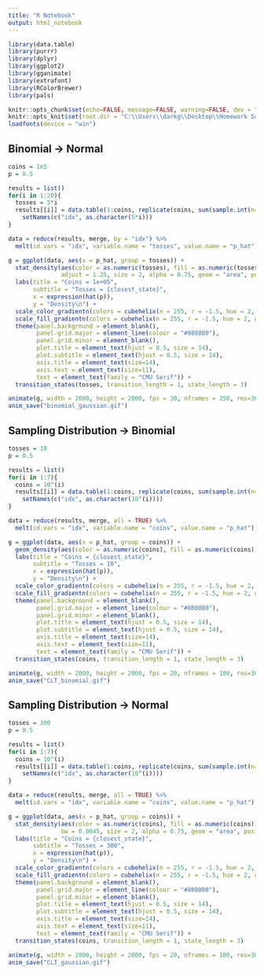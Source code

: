 ```yaml
---
title: "R Notebook"
output: html_notebook
---
```


```r
library(data.table)
library(purrr)
library(dplyr)
library(ggplot2)
library(gganimate)
library(extrafont)
library(RColorBrewer)
library(pals)

knitr::opts_chunk$set(echo=FALSE, message=FALSE, warning=FALSE, dev = "svg")
knitr::opts_knit$set(root.dir = "C:\\Users\\darkg\\Desktop\\Homework Scans\\2020Sm_ART167\\newsletter\\issue2")
loadfonts(device = "win")
```

## Binomial -> Normal
```r
coins = 1e5
p = 0.5

results = list()
for(i in 1:20){
  tosses = 5*i
  results[[i]] = data.table(1:coins, replicate(coins, sum(sample.int(n=2, size=tosses, replace=TRUE, prob=c(1-p, p)) - 1)/tosses)) %>%
    setNames(c("idx", as.character(5*i)))
}

data = reduce(results, merge, by = "idx") %>% 
  melt(id.vars = "idx", variable.name = "tosses", value.name = "p_hat")
```

```r
g = ggplot(data, aes(x = p_hat, group = tosses)) +
  stat_density(aes(color = as.numeric(tosses), fill = as.numeric(tosses)),
               adjust = 1.25, size = 2, alpha = 0.75, geom = "area", position = "identity", show.legend = FALSE) +
  labs(title = "Coins = 1e+05",
       subtitle = "Tosses = {closest_state}",
       x = expression(hat(p)),
       y = "Density\n") +
  scale_color_gradientn(colors = cubehelix(n = 255, r = -1.5, hue = 2, gamma = 0.8)[25:220]) +
  scale_fill_gradientn(colors = cubehelix(n = 255, r = -1.5, hue = 2, gamma = 0.8)[25:220]) +
  theme(panel.background = element_blank(),
        panel.grid.major = element_line(colour = "#808080"),
        panel.grid.minor = element_blank(),
        plot.title = element_text(hjust = 0.5, size = 14),
        plot.subtitle = element_text(hjust = 0.5, size = 14),
        axis.title = element_text(size=14),
        axis.text = element_text(size=11),
        text = element_text(family = "CMU Serif")) +
  transition_states(tosses, transition_length = 1, state_length = 3)

animate(g, width = 2000, height = 2000, fps = 30, nframes = 250, res=300)
anim_save("binomial_gaussian.gif")
```

## Sampling Distribution -> Binomial
```r
tosses = 10
p = 0.5

results = list()
for(i in 1:7){
  coins = 10^(i)
  results[[i]] = data.table(1:coins, replicate(coins, sum(sample.int(n=2, size=tosses, replace=TRUE, prob=c(1-p, p)) - 1)/tosses)) %>%
    setNames(c("idx", as.character(10^(i))))
}

data = reduce(results, merge, all = TRUE) %>% 
  melt(id.vars = "idx", variable.name = "coins", value.name = "p_hat") %>% na.omit()
```

```r
g = ggplot(data, aes(x = p_hat, group = coins)) +
  geom_density(aes(color = as.numeric(coins), fill = as.numeric(coins)), size = 2, alpha = 0.75, show.legend = FALSE) +
  labs(title = "Coins = {closest_state}",
       subtitle = "Tosses = 10",
       x = expression(hat(p)),
       y = "Density\n") +
  scale_color_gradientn(colors = cubehelix(n = 255, r = -1.5, hue = 2, gamma = 0.8)[25:220]) +
  scale_fill_gradientn(colors = cubehelix(n = 255, r = -1.5, hue = 2, gamma = 0.8)[25:220]) +
  theme(panel.background = element_blank(),
        panel.grid.major = element_line(colour = "#808080"),
        panel.grid.minor = element_blank(),
        plot.title = element_text(hjust = 0.5, size = 14),
        plot.subtitle = element_text(hjust = 0.5, size = 14),
        axis.title = element_text(size=14),
        axis.text = element_text(size=11),
        text = element_text(family = "CMU Serif")) +
  transition_states(coins, transition_length = 1, state_length = 3)

animate(g, width = 2000, height = 2000, fps = 20, nframes = 100, res=300)
anim_save("CLT_binomial.gif")
```

## Sampling Distribution -> Normal
```r
tosses = 300
p = 0.5

results = list()
for(i in 1:7){
  coins = 10^(i)
  results[[i]] = data.table(1:coins, replicate(coins, sum(sample.int(n=2, size=tosses, replace=TRUE, prob=c(1-p, p)) - 1)/tosses)) %>%
    setNames(c("idx", as.character(10^(i))))
}

data = reduce(results, merge, all = TRUE) %>% 
  melt(id.vars = "idx", variable.name = "coins", value.name = "p_hat") %>% na.omit()
```

```r
g = ggplot(data, aes(x = p_hat, group = coins)) +
  stat_density(aes(color = as.numeric(coins), fill = as.numeric(coins)),
               bw = 0.0045, size = 2, alpha = 0.75, geom = "area", position = "identity", show.legend = FALSE) +
  labs(title = "Coins = {closest_state}",
       subtitle = "Tosses = 300",
       x = expression(hat(p)),
       y = "Density\n") +
  scale_color_gradientn(colors = cubehelix(n = 255, r = -1.5, hue = 2, gamma = 0.8)[25:220]) +
  scale_fill_gradientn(colors = cubehelix(n = 255, r = -1.5, hue = 2, gamma = 0.8)[25:220]) +
  theme(panel.background = element_blank(),
        panel.grid.major = element_line(colour = "#808080"),
        panel.grid.minor = element_blank(),
        plot.title = element_text(hjust = 0.5, size = 14),
        plot.subtitle = element_text(hjust = 0.5, size = 14),
        axis.title = element_text(size=14),
        axis.text = element_text(size=11),
        text = element_text(family = "CMU Serif")) +
  transition_states(coins, transition_length = 1, state_length = 3)

animate(g, width = 2000, height = 2000, fps = 20, nframes = 100, res=300)
anim_save("CLT_gaussian.gif")
```

